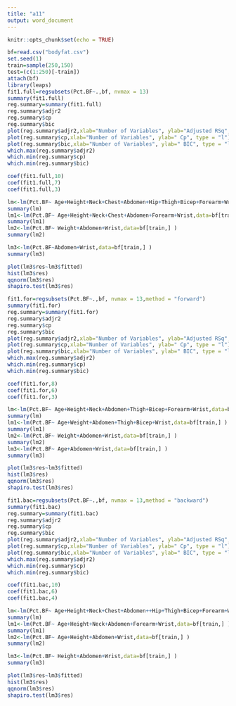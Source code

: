 ---
title: "a11"
output: word_document
---

```{r setup, include=FALSE}
knitr::opts_chunk$set(echo = TRUE)
```

```{r}
bf=read.csv("bodyfat.csv")
set.seed(1)
train=sample(250,150)
test=(c(1:250)[‐train])
attach(bf)
library(leaps)
fit1.full=regsubsets(Pct.BF~.,bf, nvmax = 13)
summary(fit1.full)
reg.summary=summary(fit1.full)
reg.summary$adjr2
reg.summary$cp
reg.summary$bic
plot(reg.summary$adjr2,xlab="Number of Variables", ylab="Adjusted RSq", type = "l")
plot(reg.summary$cp,xlab="Number of Variables", ylab=" Cp", type = "l")
plot(reg.summary$bic,xlab="Number of Variables", ylab=" BIC", type = "l")
which.max(reg.summary$adjr2)
which.min(reg.summary$cp)
which.min(reg.summary$bic)

coef(fit1.full,10)
coef(fit1.full,7)
coef(fit1.full,3)

lm<-lm(Pct.BF~ Age+Height+Neck+Chest+Abdomen+Hip+Thigh+Bicep+Forearm+Wrist,data=bf[train,] )
summary(lm)
lm1<-lm(Pct.BF~ Age+Height+Neck+Chest+Abdomen+Forearm+Wrist,data=bf[train,] )
summary(lm1)
lm2<-lm(Pct.BF~ Weight+Abdomen+Wrist,data=bf[train,] )
summary(lm2)

lm3<-lm(Pct.BF~Abdomen+Wrist,data=bf[train,] )
summary(lm3)

plot(lm3$res~lm3$fitted)
hist(lm3$res)
qqnorm(lm3$res)
shapiro.test(lm3$res)
```

```{r}
fit1.for=regsubsets(Pct.BF~.,bf, nvmax = 13,method = "forward")
summary(fit1.for)
reg.summary=summary(fit1.for)
reg.summary$adjr2
reg.summary$cp
reg.summary$bic
plot(reg.summary$adjr2,xlab="Number of Variables", ylab="Adjusted RSq", type = "l")
plot(reg.summary$cp,xlab="Number of Variables", ylab=" Cp", type = "l")
plot(reg.summary$bic,xlab="Number of Variables", ylab=" BIC", type = "l")
which.max(reg.summary$adjr2)
which.min(reg.summary$cp)
which.min(reg.summary$bic)

coef(fit1.for,8)
coef(fit1.for,6)
coef(fit1.for,3)

lm<-lm(Pct.BF~ Age+Weight+Neck+Abdomen+Thigh+Bicep+Forearm+Wrist,data=bf[train,] )
summary(lm)
lm1<-lm(Pct.BF~ Age+Weight+Abdomen+Thigh+Bicep+Wrist,data=bf[train,] )
summary(lm1)
lm2<-lm(Pct.BF~ Weight+Abdomen+Wrist,data=bf[train,] )
summary(lm2)
lm3<-lm(Pct.BF~ Age+Abdomen+Wrist,data=bf[train,] )
summary(lm3)

plot(lm3$res~lm3$fitted)
hist(lm3$res)
qqnorm(lm3$res)
shapiro.test(lm3$res)
```

```{r}
fit1.bac=regsubsets(Pct.BF~.,bf, nvmax = 13,method = "backward")
summary(fit1.bac)
reg.summary=summary(fit1.bac)
reg.summary$adjr2
reg.summary$cp
reg.summary$bic
plot(reg.summary$adjr2,xlab="Number of Variables", ylab="Adjusted RSq", type = "l")
plot(reg.summary$cp,xlab="Number of Variables", ylab=" Cp", type = "l")
plot(reg.summary$bic,xlab="Number of Variables", ylab=" BIC", type = "l")
which.max(reg.summary$adjr2)
which.min(reg.summary$cp)
which.min(reg.summary$bic)

coef(fit1.bac,10)
coef(fit1.bac,6)
coef(fit1.bac,4)

lm<-lm(Pct.BF~ Age+Height+Neck+Chest+Abdomen++Hip+Thigh+Bicep+Forearm+Wrist,data=bf[train,] )
summary(lm)
lm1<-lm(Pct.BF~ Age+Height+Neck+Abdomen+Forearm+Wrist,data=bf[train,] )
summary(lm1)
lm2<-lm(Pct.BF~ Age+Height+Abdomen+Wrist,data=bf[train,] )
summary(lm2)

lm3<-lm(Pct.BF~ Height+Abdomen+Wrist,data=bf[train,] )
summary(lm3)

plot(lm3$res~lm3$fitted)
hist(lm3$res)
qqnorm(lm3$res)
shapiro.test(lm3$res)
```


